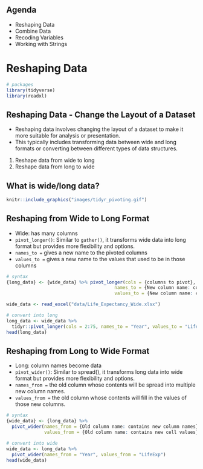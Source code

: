 ## Agenda 
- Reshaping Data 
- Combine Data 
- Recoding Variables 
- Working with Strings 


# Reshaping Data

```r
# packages 
library(tidyverse)
library(readxl)
```

## Reshaping Data - Change the Layout of a Dataset 

- Reshaping data involves changing the layout of a dataset to make it more suitable for analysis or presentation. 
- This typically includes transforming data between wide and long formats or converting between different types of data structures.

1. Reshape data from wide to long
2. Reshape data from long to wide


## What is wide/long data?

```r
knitr::include_graphics("images/tidyr_pivoting.gif")
```

## Reshaping from Wide to Long Format
- Wide: has many columns
- `pivot_longer()`: Similar to `gather()`, it transforms wide data into long format but provides more flexibility and options.
- `names_to =` gives a new name to the pivoted columns
- `values_to =` gives a new name to the values that used to be in those columns

```r
# syntax
{long_data} <- {wide_data} %>% pivot_longer(cols = {columns to pivot},
                                        names_to = {New column name: contains old column names},
                                        values_to = {New column name: contains cell values})
```


```r
wide_data <- read_excel("data/Life_Expectancy_Wide.xlsx")

# convert into long 
long_data <- wide_data %>% 
  tidyr::pivot_longer(cols = 2:75, names_to = "Year", values_to = "LifeExp")
head(long_data)
```

## Reshaping from Long to Wide Format
- Long: column names become data
- `pivot_wider()`: Similar to spread(), it transforms long data into wide format but provides more flexibility and options.
- `names_from =` the old column whose contents will be spread into multiple new column names.
- `values_from =` the old column whose contents will fill in the values of those new columns.


```r
# syntax 
{wide_data} <- {long_data} %>% 
  pivot_wider(names_from = {Old column name: contains new column names},
              values_from = {Old column name: contains new cell values})
```

```r
# convert into wide 
wide_data <- long_data %>% 
  pivot_wider(names_from = "Year", values_from = "LifeExp")
head(wide_data)
```